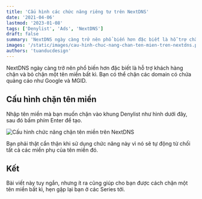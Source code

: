 ```yaml
---
title: 'Cấu hình các chức năng riêng tư trên NextDNS'
date: '2021-04-06'
lastmod: '2023-01-08'
tags: ['Denylist', 'Ads', 'NextDNS']
draft: false
summary: 'NextDNS ngày càng trở nên phổ biến hơn đặc biết là hỗ trợ chặn và bỏ chặn một tên miền bất kì. Bạn có thể chặn các domain có chứa quảng cáo như Google và MGID.'
images: '/static/images/cau-hinh-chuc-nang-chan-ten-mien-tren-nextdns.png'
authors: 'tuanducdesign'
---
```


NextDNS ngày càng trở nên phổ biến hơn đặc biết là hỗ trợ khách hàng chặn và bỏ chặn một tên miền bất kì. Bạn có thể chặn các domain có chứa quảng cáo như Google và MGID.

## Cấu hình chặn tên miền

Nhập tên miền mà bạn muốn chặn vào khung Denylist như hình dưới đây, sau đó bấm phím Enter để tạo.

![Cấu hình chức năng chặn tên miền trên NextDNS](/static/images/cau-hinh-chuc-nang-chan-ten-mien-tren-nextdns.png)

Bạn phải thật cẩn thận khi sử dụng chức năng này vì nó sẽ tự động từ chối tất cả các miền phụ của tên miền đó.

## Kết

Bài viết này tuy ngắn, nhưng ít ra cũng giúp cho bạn được cách chặn một tên miền bất kì, hẹn gặp lại bạn ở các Series tới.
